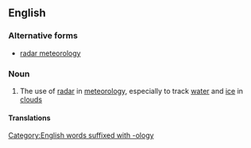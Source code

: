 ==English==

===Alternative forms===
* [[radar meteorology]]

===Noun===
{{en-noun|-}}

# {{context|meteorology|lang=en}} The use of [[radar]] in [[meteorology]], especially to track [[water]] and [[ice]] in [[cloud]]s

====Translations====
{{trans-see|radar meteorology}}
[[Category:English words suffixed with -ology]]